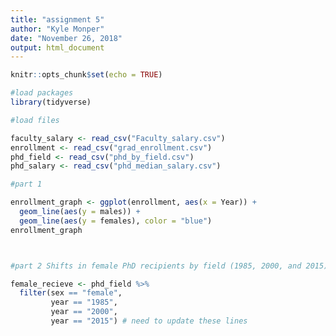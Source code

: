 ```yaml
---
title: "assignment 5"
author: "Kyle Monper"
date: "November 26, 2018"
output: html_document
---
```


```r
knitr::opts_chunk$set(echo = TRUE)
```



```r
#load packages
library(tidyverse)
```

```r
#load files

faculty_salary <- read_csv("Faculty_salary.csv")
enrollment <- read_csv("grad_enrollment.csv")
phd_field <- read_csv("phd_by_field.csv")
phd_salary <- read_csv("phd_median_salary.csv")


```

```r
#part 1

enrollment_graph <- ggplot(enrollment, aes(x = Year)) +
  geom_line(aes(y = males)) +
  geom_line(aes(y = females), color = "blue")
enrollment_graph




```


```r
#part 2 Shifts in female PhD recipients by field (1985, 2000, and 2015).

female_recieve <- phd_field %>% 
  filter(sex == "female",
         year == "1985",
         year == "2000",
         year == "2015") # need to update these lines




```

